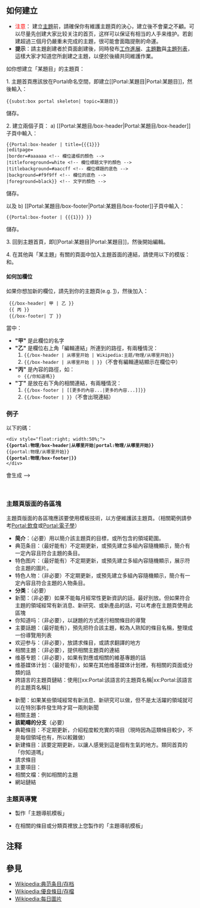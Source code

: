 {{Update|time=2021-01-31T10:40:07+00:00}}
{{Expand language|en|time=2021-01-31T10:40:07+00:00}}
{{Portal:首頁/Tabs}}
==如何建立==
*<font color=red>注意</font>： 建立[[Wikipedia:主題|主題]]前，請確保你有維護主題頁的決心，建立後不會棄之不顧。可以尽量先创建大家比较关注的首页，这样可以保证有相当的人手来维护。若創建超過三個月仍嚴重未完成的主題，很可能會面臨提刪的命運。
*'''提示'''：請主題創建者於頁面創建後，同時發布[[Template:工作進展|工作進展]]、[[Template:主題首頁數|主題數]]與[[Portal:首頁/列表|主題列表]]，這樣大家才知道您所創建之主題，以便於後續共同維護作業。
如你想建立「某題目」的主題頁：

1. 主題首頁應該放在Portal命名空間，即建立<nowiki>[[Portal:某題目|Portal:某題目]]</nowiki>，然後輸入：
 <nowiki>{{subst:box portal skeleton| topic=某題目}}</nowiki>
儲存。

2. 建立兩個子頁：
a) <nowiki>[[Portal:某題目/box-header|Portal:某題目/box-header]]</nowiki>子頁中輸入：
 <nowiki>{{Portal:box-header | title={{{1}}}</nowiki>
 |editpage={{{2}}}
 |border=#aaaaaa <nowiki><!-- 欄位邊框的顏色 --></nowiki>
 |titleforeground=white <nowiki><!-- 欄位標題文字的顏色 --></nowiki>
 |titlebackground=#aaccff <nowiki><!-- 欄位標題的底色 --></nowiki>
 |background=#f9f9ff <nowiki><!-- 欄位的底色 --></nowiki>
 |foreground=black}} <nowiki><!-- 文字的顏色 --></nowiki>
儲存。

以及 b) <nowiki>[[Portal:某題目/box-footer|Portal:某題目/box-footer]]</nowiki>子頁中輸入：
 <nowiki>{{Portal:box-footer | {{{1}}} }}</nowiki>
儲存。

3. 回到主題首頁，即<nowiki>[[Portal:某題目|Portal:某題目]]</nowiki>，然後開始編輯。

4. 在其他與「某主題」有關的頁面中加入主題首面的連結，請使用以下的模版：{{tl|portal}}和{{tl|portalpar}}。

====如何加欄位====
如果你想加新的欄位，請先到你的主題頁(e.g. [http://zh.wikipedia.org/w/index.php?title=Portal:动漫&action=edit])，然後加入：

<pre>
 {{/box-header| 甲 | 乙 }}
 {{ 丙 }}
 {{/box-footer| 丁 }}
</pre>

當中：
*'''"甲"''' 是此欄位的名字
*'''"乙"''' 是欄位右上角「編輯連結」所連到的路徑，有兩種情況：
*# <tt><nowiki>{{/box-header | 从哪里开始 | Wikipedia:主题/物理/从哪里开始}}</nowiki></tt>
*# <tt><nowiki>{{/box-header | 从哪里开始 | }}</nowiki></tt>（不會有編輯連結顯示在欄位中）
*'''"丙"''' 是內容的路徑，如：
**<tt><nowiki>{{/你知道嗎}}</nowiki></tt>
*'''"丁"''' 是放在右下角的相關連結，有兩種情況：
*# <tt><nowiki>{{/box-footer | [[更多的內容...|更多的內容...]]}}</nowiki></tt>
*# <tt><nowiki>{{/box-footer | }}</nowiki></tt>（不會出現連結）

===例子===
以下的碼：

 <nowiki><div style="float:right; width:50%;"></nowiki>
 '''<nowiki>{{portal:物理/box-header|从哪里开始|portal:物理/从哪里开始}}</nowiki>'''
 <nowiki>{{portal:物理/从哪里开始}}</nowiki>
 '''<nowiki>{{portal:物理/box-footer|}}</nowiki>'''
 <nowiki></div></nowiki>

會生成 -->

<div style="float:right; width:50%;">
{{portal:物理/box-header|从哪里开始|portal:物理/从哪里开始}}
{{portal:物理/从哪里开始}}
{{portal:物理/box-footer|}}
</div>

<br clear=all>

===主題頁版面的各區塊===
;主題頁版面的各區塊應該要使用模板技術，以方便維護該主題頁。（相關範例請參考[[Portal:飲食|Portal:飲食]]或[[Portal:電子學|Portal:電子學]]）
*'''简介'''：（必要）用以簡介該主題頁的目標，或所包含的領域範圍。
*典范条目：（最好能有）不定期更新，或預先建立多組內容隨機顯示，簡介有一定內容且符合主題的条目。{{NoteTag|如主题范围无典范条目，则可录入优良条目。}}
*特色图片：（最好能有）不定期更新，或預先建立多組內容隨機顯示，展示符合主題的圖片。
*特色人物：（非必要）不定期更新，或預先建立多組內容隨機顯示，簡介有一定內容且符合主題的人物条目。
*'''分类'''：（必要）
*新聞：（非必要）如果不能每月經常性更新資訊的話，最好別放。但如果符合主題的領域經常有新消息、新研究、或新產品的話，可以考慮在主題頁使用此區塊
*你知道吗：（非必要），以謎題的方式進行相關條目的導覽
*主要話題：（最好能有），預先把符合該主題，較為人熟知的條目名稱，整理成一份導覽用列表
*欢迎参与：（非必要），放請求條目，或請求翻譯的地方
*相關主題：（非必要），提供相關主題頁的連結
*维基专题：（非必要），如果有對應或相關的維基專題的話
*维基媒体计划：（最好能有），如果在其他维基媒体计划裡，有相關的頁面或分類的話
*跨語言的主題頁鏈結：使用<nowiki>[[xx:Portal:該語言的主題頁名稱|xx:Portal:該語言的主題頁名稱]]</nowiki>

 
*新聞：如果某些領域經常有新消息、新研究可以做，但不是太活躍的領域就可以在特別事件發生時才寫一兩則新聞
*相關主題：
*'''該範疇的分支'''（必要）
*典範條目：不定期更新，介紹程度較充實的項目（現時因為這類條目較少，不是每個領域也有，所以較難做）
*新建條目：該要定期更新，以讓人感覺到這是個有生氣的地方。類同首頁的「你知道嗎」
*請求條目
*主要項目：
*相關文檔：例如相關的主題
*網站鏈結

===主題頁導覽===
*製作「主題導航模板」
:{{see|Category:維基主題導航模板|en:Category:Wikipedia Portal navflags}}
*在相關的條目或分類頁裡放上您製作的「主題導航模板」
==注释==
{{NoteFoot}}

==參見==

*[[Wikipedia:典范条目/存档|Wikipedia:典范条目/存档]]
*[[Wikipedia:優良條目/存檔|Wikipedia:優良條目/存檔]]
*[[Wikipedia:每日圖片|Wikipedia:每日圖片]]